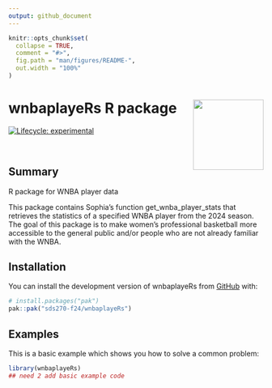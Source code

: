 ```yaml
---
output: github_document
---
```


<!-- README.md is generated from README.Rmd. Please edit that file -->

```r
knitr::opts_chunk$set(
  collapse = TRUE,
  comment = "#>",
  fig.path = "man/figures/README-",
  out.width = "100%"
)
```

# wnbaplayeRs R package <img src='data-raw/wnba_sticker.png' align="right" height="139"/>

<!-- badges: start -->
[![Lifecycle: experimental](https://img.shields.io/badge/lifecycle-experimental-orange.svg)](https://lifecycle.r-lib.org/articles/stages.html#experimental)
<!-- badges: end -->


<br>

## Summary

R package for WNBA player data

This package contains Sophia's function get_wnba_player_stats that retrieves the statistics of a specified WNBA player from the 2024 season. The goal of this package is to make women's professional basketball more accessible to the general public and/or people who are not already familiar with the WNBA.

## Installation

You can install the development version of wnbaplayeRs from [GitHub](https://github.com/) with:

``` r
# install.packages("pak")
pak::pak("sds270-f24/wnbaplayeRs")
```

## Examples

This is a basic example which shows you how to solve a common problem:

```r
library(wnbaplayeRs)
## need 2 add basic example code
```

